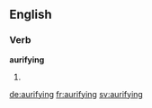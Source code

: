 ==English==

===Verb===
'''aurifying'''

# {{present participle of|aurify}}

[[de:aurifying]]
[[fr:aurifying]]
[[sv:aurifying]]